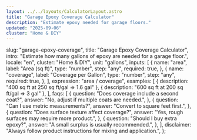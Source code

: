 ```yaml
---
layout: ../../layouts/CalculatorLayout.astro
title: "Garage Epoxy Coverage Calculator"
description: "Estimate epoxy needed for garage floors."
updated: "2025-09-06"
cluster: "Home & DIY"
---
```



  slug: "garage-epoxy-coverage",
  title: "Garage Epoxy Coverage Calculator",
  intro: "Estimate how many gallons of epoxy are needed for a garage floor.",
  locale: "en",
  cluster: "Home & DIY",
  unit: "gallons",
  inputs: [
    {
      name: "area",
      label: "Area (sq ft)",
      type: "number",
      step: "any",
      required: true,
    },
    {
      name: "coverage",
      label: "Coverage per Gallon",
      type: "number",
      step: "any",
      required: true,
    },
  ],
  expression: "area / coverage",
  examples: [
    { description: "400 sq ft at 250 sq ft/gal ⇒ 1.6 gal" },
    { description: "600 sq ft at 200 sq ft/gal ⇒ 3 gal" },
  ],
  faqs: [
    {
      question: "Does coverage include a second coat?",
      answer: "No, adjust if multiple coats are needed.",
    },
    {
      question: "Can I use metric measurements?",
      answer: "Convert to square feet first.",
    },
    {
      question: "Does surface texture affect coverage?",
      answer: "Yes, rough surfaces may require more product.",
    },
    {
      question: "Should I buy extra epoxy?",
      answer: "A small surplus is usually recommended.",
    },
  ],
  disclaimer: "Always follow product instructions for mixing and application.",
};

<Calculator schema={schema} />

